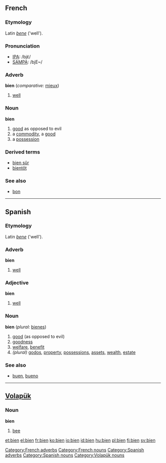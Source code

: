 {{see|biển}}
==French==
[[Category:French adverbs]]
[[Category:French nouns]]
===Etymology===
Latin ''[[bene]]'' ('well').

===Pronunciation===
*[[w:IPA|IPA]]: /bjɛ̃/
*[[w:SAMPA|SAMPA]]: /bjE~/

===Adverb===
'''bien''' (''comparative:'' [[mieux]])

# [[well]]

===Noun===
'''bien''' {{m}}

# [[good]] as opposed to evil
# a [[commodity]], a [[good]]
# a [[possession]]

===Derived terms===
*[[bien sûr]]
*[[bientôt]]

===See also===
*[[bon]]

----
==Spanish==
[[Category:Spanish adverbs]]
[[Category:Spanish nouns]]
===Etymology===
Latin ''[[bene]]'' ('well').

===Adverb===
'''bien'''

# [[well]]

===Adjective===
'''bien'''

# [[well]]

===Noun===
'''bien''' {{m}} (''plural:'' [[bienes]])

#[[good]] (as opposed to evil)
#[[goodness]]
#[[welfare]], [[benefit]]
#''(plural)'' [[godos]], [[property]], [[possessions]], [[assets]], [[wealth]], [[estate]]

===See also===
*[[buen]], [[bueno]]

----

==[[Volapük]]== 
{{vo-noun|bad}}
[[Category:Volapük nouns]]
===Noun=== 
'''bien'''

# [[bee]]

[[et:bien]]
[[el:bien]]
[[fr:bien]]
[[ko:bien]]
[[io:bien]]
[[id:bien]]
[[hu:bien]]
[[pl:bien]]
[[fi:bien]]
[[sv:bien]]
